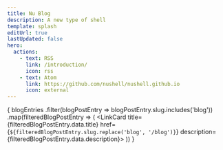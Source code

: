 ```yaml
---
title: Nu Blog
description: A new type of shell
template: splash
editUrl: true
lastUpdated: false
hero:
  actions:
    - text: RSS
      link: /introduction/
      icon: rss
    - text: Atom
      link: https://github.com/nushell/nushell.github.io
      icon: external
---
```



{
blogEntries
.filter(blogPostEntry => blogPostEntry.slug.includes('blog'))
.map(filteredBlogPostEntry => (
<LinkCard title={filteredBlogPostEntry.data.title} href={`${filteredBlogPostEntry.slug.replace('blog', '/blog')}`} description={filteredBlogPostEntry.data.description}>
</LinkCard>
))
}
